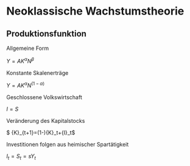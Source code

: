 # Neoklassische Wachstumstheorie

## Produktionsfunktion

Allgemeine Form

$Y=A{K}^{\alpha }{N}^{\beta }$

Konstante Skalenerträge

$Y=A{K}^{\alpha }{N}^{\left(1-\alpha \right)}$

Geschlossene Volkswirtschaft

$I=S$

Veränderung des Kapitalstocks

$
{K}_{t+1}=\left(1-\delta \right){K}_t+{I}_t$

Investitionen folgen aus heimischer Spartätigkeit

${I}_t=S_t=s{Y}_t$
